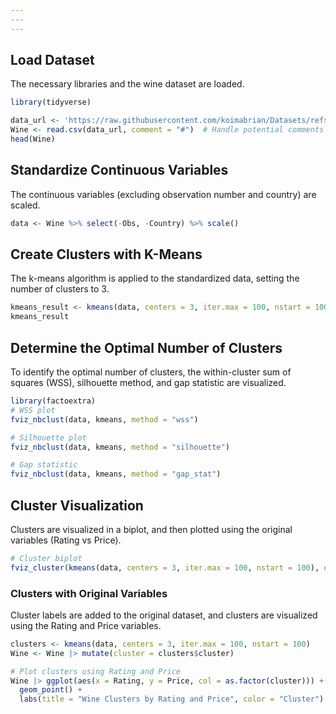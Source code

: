```yaml
---
---
---
```


## Load Dataset

The necessary libraries and the wine dataset are loaded.

```r
library(tidyverse)
```

```r
data_url <- 'https://raw.githubusercontent.com/koimabrian/Datasets/refs/heads/main/Wine.csv'
Wine <- read.csv(data_url, comment = "#")  # Handle potential comments in the CSV
head(Wine)
```

## Standardize Continuous Variables

The continuous variables (excluding observation number and country) are scaled.

```r
data <- Wine %>% select(-Obs, -Country) %>% scale()
```

## Create Clusters with K-Means

The k-means algorithm is applied to the standardized data, setting the number of clusters to 3.

```r
kmeans_result <- kmeans(data, centers = 3, iter.max = 100, nstart = 100)
kmeans_result
```

## Determine the Optimal Number of Clusters

To identify the optimal number of clusters, the within-cluster sum of squares (WSS), silhouette method, and gap statistic are visualized.

```r
library(factoextra)
# WSS plot
fviz_nbclust(data, kmeans, method = "wss")

# Silhouette plot
fviz_nbclust(data, kmeans, method = "silhouette")

# Gap statistic
fviz_nbclust(data, kmeans, method = "gap_stat")
```

## Cluster Visualization

Clusters are visualized in a biplot, and then plotted using the original variables (Rating vs Price).

```r
# Cluster biplot
fviz_cluster(kmeans(data, centers = 3, iter.max = 100, nstart = 100), data = data)
```

### Clusters with Original Variables

Cluster labels are added to the original dataset, and clusters are visualized using the Rating and Price variables.

```r
clusters <- kmeans(data, centers = 3, iter.max = 100, nstart = 100)
Wine <- Wine |> mutate(cluster = clusters$cluster)

# Plot clusters using Rating and Price
Wine |> ggplot(aes(x = Rating, y = Price, col = as.factor(cluster))) + 
  geom_point() + 
  labs(title = "Wine Clusters by Rating and Price", color = "Cluster")
```
